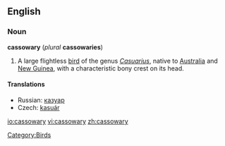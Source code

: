 ==English==
===Noun===
'''cassowary''' (''plural'' '''cassowaries''')

# A large flightless [[bird]] of the genus ''[[Casuarius]]'', native to [[Australia]] and [[New Guinea]], with a characteristic bony crest on its head.

====Translations====
*Russian: [[казуар]]
*Czech: [[kasuár]]

[[Category:Birds]]

[[io:cassowary]]
[[vi:cassowary]]
[[zh:cassowary]]